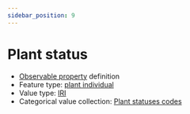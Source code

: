 ```yaml
---
sidebar_position: 9
---
```



# Plant status

- [Observable property](/viewers/dawe-vocabs?uri=https://linked.data.gov.au/def/nrm/ddd0c631-bfdd-4b0f-88de-a5eb1a0181c6) definition
- Feature type: [plant individual](http://linked.data.gov.au/def/tern-cv/60d7edf8-98c6-43e9-841c-e176c334d270)
- Value type: [IRI](https://w3id.org/tern/ontologies/tern/IRI)
- Categorical value collection: [Plant statuses codes](/viewers/dawe-vocabs?uri=https://linked.data.gov.au/def/nrm/b7368a37-a4ac-4c84-8a78-1fb9755ad849)

<Example
  protocolModule="fire"
  observableProperty="https://linked.data.gov.au/def/nrm/ddd0c631-bfdd-4b0f-88de-a5eb1a0181c6"
/>
